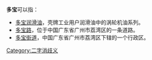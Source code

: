 '''多宝'''可以指：
*[[多宝润滑油|多宝润滑油]]，壳牌工业用户润滑油中的涡轮机油系列。
*[[多宝路|多宝路]]，位于中国广东省广州市荔湾区的一条道路。
*[[多宝街道|多宝街道]]，中国广东省广州市荔湾区下辖的一个行政区。
{{消歧义}}

[[Category:二字消歧义|Category:二字消歧义]]